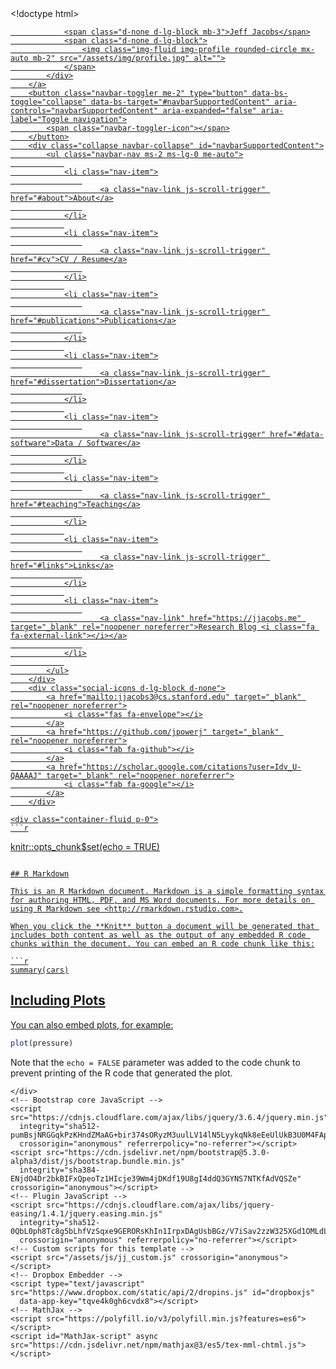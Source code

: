 <!doctype html>
<html>
  <head>
    <meta charset="utf-8">
    <link rel="shortcut icon" type="image/png" href="/assets/img/favicon.png">
    <meta http-equiv="X-Content-Security-Policy"
      content="default-src 'self' https://fonts.googleapis.com https://ajax.googleapis.com; script-src 'self' https://fonts.googleapis.com https://ajax.googleapis.com; style-src 'self' https://fonts.googleapis.com; img-src 'self' ; font-src 'self' https://fonts.googleapis.com; connect-src 'self' https://ajax.googleapis.com; media-src 'self' ; object-src 'self' ; child-src 'self' ; frame-ancestors 'self' ; form-action 'none' ; sandbox allow-same-origin allow-scripts allow-pointer-lock;" />
    <title>My First R Markdown Document</title>
    <!-- Bootstrap core CSS -->
    <link href="https://cdn.jsdelivr.net/npm/bootstrap@5.3.0-alpha3/dist/css/bootstrap.min.css" rel="stylesheet"
      integrity="sha384-KK94CHFLLe+nY2dmCWGMq91rCGa5gtU4mk92HdvYe+M/SXH301p5ILy+dN9+nJOZ" crossorigin="anonymous">
    <link rel="stylesheet" href="https://cdn.jsdelivr.net/npm/bootstrap-icons@1.11.1/font/bootstrap-icons.css">
    <!-- Custom fonts for this template -->
    <link href="https://fonts.googleapis.com/css?family=Saira+Extra+Condensed:500,700" rel="stylesheet">
    <link href="https://fonts.googleapis.com/css?family=Muli:400,400i,800,800i" rel="stylesheet">
    <link rel="stylesheet" href="https://cdnjs.cloudflare.com/ajax/libs/font-awesome/6.4.0/css/all.min.css"
      integrity="sha512-iecdLmaskl7CVkqkXNQ/ZH/XLlvWZOJyj7Yy7tcenmpD1ypASozpmT/E0iPtmFIB46ZmdtAc9eNBvH0H/ZpiBw=="
      crossorigin="anonymous" referrerpolicy="no-referrer" />
    <link rel="stylesheet" href="/assets/css/resume.css" crossorigin="anonymous" referrerpolicy="no-referrer">
    <link rel="stylesheet" href="/assets/css/jj_custom.css" crossorigin="anonymous" referrerpolicy="no-referrer">
    <meta name="viewport" content="width=device-width, initial-scale=1, shrink-to-fit=no">
    <!-- Begin Jekyll SEO tag v2.8.0 -->
<title>My First R Markdown Document | Jeff Jacobs PhD, Political Science, Columbia University</title>
<meta name="generator" content="Jekyll v4.3.2" />
<meta property="og:title" content="My First R Markdown Document" />
<meta name="author" content="Text-As-Data Virtuoso" />
<meta property="og:locale" content="en_US" />
<meta name="description" content="PhD, Political Science, Columbia University" />
<meta property="og:description" content="PhD, Political Science, Columbia University" />
<link rel="canonical" href="http://localhost:4000/tad/Introduction_to_R_files/fancy_program.Rmd" />
<meta property="og:url" content="http://localhost:4000/tad/Introduction_to_R_files/fancy_program.Rmd" />
<meta property="og:site_name" content="Jeff Jacobs PhD, Political Science, Columbia University" />
<meta property="og:type" content="article" />
<meta property="article:published_time" content="2018-11-08T00:00:00-05:00" />
<meta name="twitter:card" content="summary" />
<meta property="twitter:title" content="My First R Markdown Document" />
<script type="application/ld+json">
{"@context":"https://schema.org","@type":"BlogPosting","author":{"@type":"Person","name":"Text-As-Data Virtuoso"},"dateModified":"2018-11-08T00:00:00-05:00","datePublished":"2018-11-08T00:00:00-05:00","description":"PhD, Political Science, Columbia University","headline":"My First R Markdown Document","mainEntityOfPage":{"@type":"WebPage","@id":"http://localhost:4000/tad/Introduction_to_R_files/fancy_program.Rmd"},"url":"http://localhost:4000/tad/Introduction_to_R_files/fancy_program.Rmd"}</script>
<!-- End Jekyll SEO tag -->

  </head>
  <body id="page-top" data-bs-spy="scroll" data-bs-target="#sideNav" data-bs-smooth-scroll="true" testing="">
    <nav class="navbar navbar-expand-lg navbar-dark bg-primary fixed-top" id="sideNav">
        <a class="navbar-brand js-scroll-trigger" href="#page-top">
            <!--<span class="d-block d-lg-none">Jeff Jacobs</span>-->
            <div>
                <span class="d-none d-lg-block mb-3">Jeff Jacobs</span>
                <span class="d-none d-lg-block">
                    <img class="img-fluid img-profile rounded-circle mx-auto mb-2" src="/assets/img/profile.jpg" alt="">
                </span>
            </div>
        </a>
        <button class="navbar-toggler me-2" type="button" data-bs-toggle="collapse" data-bs-target="#navbarSupportedContent" aria-controls="navbarSupportedContent" aria-expanded="false" aria-label="Toggle navigation">
            <span class="navbar-toggler-icon"></span>
        </button>
        <div class="collapse navbar-collapse" id="navbarSupportedContent">
            <ul class="navbar-nav ms-2 ms-lg-0 me-auto">
                
                <li class="nav-item">
                    
                        <a class="nav-link js-scroll-trigger" href="#about">About</a>
                    
                </li>
                
                <li class="nav-item">
                    
                        <a class="nav-link js-scroll-trigger" href="#cv">CV / Resume</a>
                    
                </li>
                
                <li class="nav-item">
                    
                        <a class="nav-link js-scroll-trigger" href="#publications">Publications</a>
                    
                </li>
                
                <li class="nav-item">
                    
                        <a class="nav-link js-scroll-trigger" href="#dissertation">Dissertation</a>
                    
                </li>
                
                <li class="nav-item">
                    
                        <a class="nav-link js-scroll-trigger" href="#data-software">Data / Software</a>
                    
                </li>
                
                <li class="nav-item">
                    
                        <a class="nav-link js-scroll-trigger" href="#teaching">Teaching</a>
                    
                </li>
                
                <li class="nav-item">
                    
                        <a class="nav-link js-scroll-trigger" href="#links">Links</a>
                    
                </li>
                
                <li class="nav-item">
                    
                        <a class="nav-link" href="https://jjacobs.me" target="_blank" rel="noopener noreferrer">Research Blog <i class="fa fa-external-link"></i></a>
                    
                </li>
                
            </ul>
        </div>
        <div class="social-icons d-lg-block d-none">
            <a href="mailto:jjacobs3@cs.stanford.edu" target="_blank" rel="noopener noreferrer">
                <i class="fas fa-envelope"></i>
            </a>
            <a href="https://github.com/jpowerj" target="_blank" rel="noopener noreferrer">
                <i class="fab fa-github"></i>
            </a>
            <a href="https://scholar.google.com/citations?user=Idv_U-QAAAAJ" target="_blank" rel="noopener noreferrer">
                <i class="fab fa-google"></i>
            </a>
        </div>
</nav>
    <div class="container-fluid p-0">
    ```r
knitr::opts_chunk$set(echo = TRUE)
```

## R Markdown

This is an R Markdown document. Markdown is a simple formatting syntax for authoring HTML, PDF, and MS Word documents. For more details on using R Markdown see <http://rmarkdown.rstudio.com>.

When you click the **Knit** button a document will be generated that includes both content as well as the output of any embedded R code chunks within the document. You can embed an R code chunk like this:

```r
summary(cars)
```

## Including Plots

You can also embed plots, for example:

```r
plot(pressure)
```

Note that the `echo = FALSE` parameter was added to the code chunk to prevent printing of the R code that generated the plot.

    </div>
    <!-- Bootstrap core JavaScript -->
    <script src="https://cdnjs.cloudflare.com/ajax/libs/jquery/3.6.4/jquery.min.js"
      integrity="sha512-pumBsjNRGGqkPzKHndZMaAG+bir374sORyzM3uulLV14lN5LyykqNk8eEeUlUkB3U0M4FApyaHraT65ihJhDpQ=="
      crossorigin="anonymous" referrerpolicy="no-referrer"></script>
    <script src="https://cdn.jsdelivr.net/npm/bootstrap@5.3.0-alpha3/dist/js/bootstrap.bundle.min.js"
      integrity="sha384-ENjdO4Dr2bkBIFxQpeoTz1HIcje39Wm4jDKdf19U8gI4ddQ3GYNS7NTKfAdVQSZe" crossorigin="anonymous"></script>
    <!-- Plugin JavaScript -->
    <script src="https://cdnjs.cloudflare.com/ajax/libs/jquery-easing/1.4.1/jquery.easing.min.js"
      integrity="sha512-0QbL0ph8Tc8g5bLhfVzSqxe9GERORsKhIn1IrpxDAgUsbBGz/V7iSav2zzW325XGd1OMLdL4UiqRJj702IeqnQ=="
      crossorigin="anonymous" referrerpolicy="no-referrer"></script>
    <!-- Custom scripts for this template -->
    <script src="/assets/js/jj_custom.js" crossorigin="anonymous"></script>
    <!-- Dropbox Embedder -->
    <script type="text/javascript" src="https://www.dropbox.com/static/api/2/dropins.js" id="dropboxjs"
      data-app-key="tqve4k0gh6cvdx8"></script>
    <!-- MathJax -->
    <script src="https://polyfill.io/v3/polyfill.min.js?features=es6"></script>
    <script id="MathJax-script" async src="https://cdn.jsdelivr.net/npm/mathjax@3/es5/tex-mml-chtml.js"></script>
  </body>
</html>
